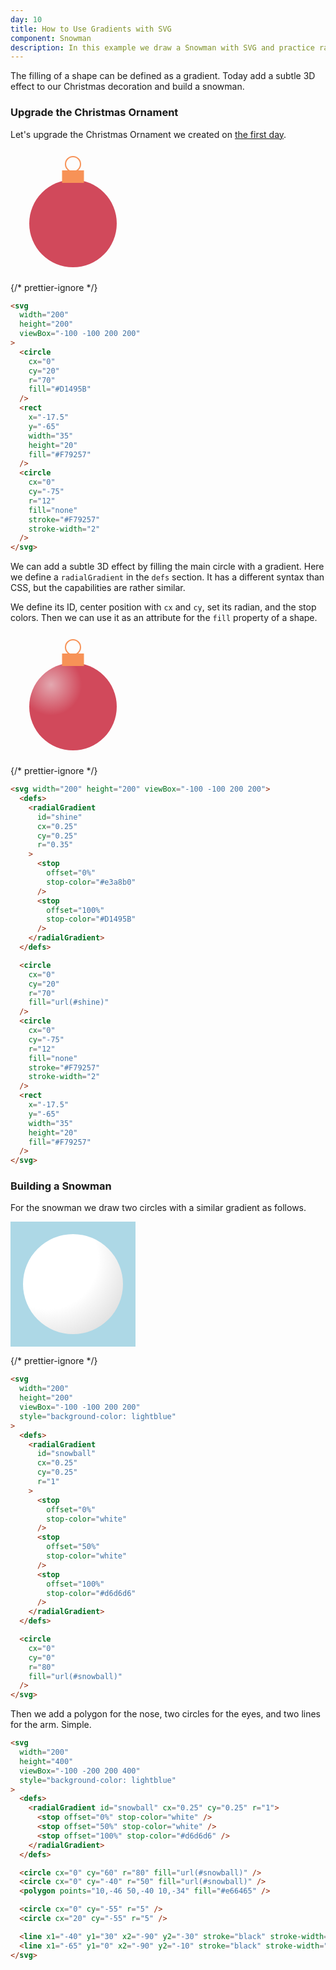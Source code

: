 ```yaml
---
day: 10
title: How to Use Gradients with SVG
component: Snowman
description: In this example we draw a Snowman with SVG and practice radial gradients.
---
```



The filling of a shape can be defined as a gradient. Today add a subtle 3D effect to our Christmas decoration and build a snowman.

### Upgrade the Christmas Ornament

Let's upgrade the Christmas Ornament we created on [the first day](/svg/basic-shapes).

<Example>

  <svg width="200" height="200" viewBox="-100 -100 200 200">
    <circle cx="0" cy="20" r="70" fill="#D1495B" />
  <rect x="-17.5" y="-65" width="35" height="20" fill="#F79257" />
  <circle
    cx="0"
    cy="-75"
    r="12"
    fill="none"
    stroke="#F79257"
    stroke-width="2"
  />
  </svg>

{/* prettier-ignore */}
```html
<svg 
  width="200"
  height="200"
  viewBox="-100 -100 200 200"
>
  <circle 
    cx="0"
    cy="20"
    r="70"
    fill="#D1495B" 
  />
  <rect
    x="-17.5"
    y="-65"
    width="35"
    height="20"
    fill="#F79257" 
  />
  <circle
    cx="0"
    cy="-75"
    r="12"
    fill="none"
    stroke="#F79257"
    stroke-width="2"
  />
</svg>
```

</Example>

We can add a subtle 3D effect by filling the main circle with a gradient. Here we define a `radialGradient` in the `defs` section. It has a different syntax than CSS, but the capabilities are rather similar.

We define its ID, center position with `cx` and `cy`, set its radian, and the stop colors. Then we can use it as an attribute for the `fill` property of a shape.

<Example>

<svg width="200" height="200" viewBox="-100 -100 200 200">
  <defs>
    <radialGradient id="shine" cx="0.25" cy="0.25" r="0.35">
      <stop offset="0%" stop-color="#e3a8b0" />
      <stop offset="100%" stop-color="#D1495B" />
    </radialGradient>
  </defs>

  <circle cx="0" cy="20" r="70" fill="url(#shine)" />
  <circle
    cx="0"
    cy="-75"
    r="12"
    fill="none"
    stroke="#F79257"
    stroke-width="2"
  />
  <rect x="-17.5" y="-65" width="35" height="20" fill="#F79257" />
</svg>

{/* prettier-ignore */}
```html
<svg width="200" height="200" viewBox="-100 -100 200 200">
  <defs>
    <radialGradient 
      id="shine" 
      cx="0.25" 
      cy="0.25" 
      r="0.35"
    >
      <stop 
        offset="0%" 
        stop-color="#e3a8b0" 
      />
      <stop 
        offset="100%" 
        stop-color="#D1495B" 
      />
    </radialGradient>
  </defs>

  <circle 
    cx="0"
    cy="20"
    r="70"
    fill="url(#shine)" 
  />
  <circle
    cx="0"
    cy="-75"
    r="12"
    fill="none"
    stroke="#F79257"
    stroke-width="2"
  />
  <rect 
    x="-17.5" 
    y="-65"
    width="35"
    height="20"
    fill="#F79257" 
  />
</svg>
```

</Example>

### Building a Snowman

For the snowman we draw two circles with a similar gradient as follows.

<Example>

<svg width="200" height="200" viewBox="-100 -100 200 200" style="background-color: lightblue">
  <defs>
    <radialGradient id="snowball0" cx="0.25" cy="0.25" r="1">
      <stop offset="0%" stop-color="white" />
      <stop offset="50%" stop-color="white" />
      <stop offset="100%" stop-color="#d6d6d6" />
    </radialGradient>
  </defs>
  <circle cx="0" cy="0" r="80" fill="url(#snowball0)" />
</svg>

{/* prettier-ignore */}
```html
<svg
  width="200"
  height="200"
  viewBox="-100 -100 200 200"
  style="background-color: lightblue"
>
  <defs>
    <radialGradient 
      id="snowball" 
      cx="0.25" 
      cy="0.25" 
      r="1"
    >
      <stop 
        offset="0%" 
        stop-color="white"
      />
      <stop 
        offset="50%" 
        stop-color="white" 
      />
      <stop 
        offset="100%" 
        stop-color="#d6d6d6" 
      />
    </radialGradient>
  </defs>

  <circle 
    cx="0" 
    cy="0" 
    r="80" 
    fill="url(#snowball)" 
  />
</svg>
```

</Example>

Then we add a polygon for the nose, two circles for the eyes, and two lines for the arm. Simple.

<Final>

```html
<svg
  width="200"
  height="400"
  viewBox="-100 -200 200 400"
  style="background-color: lightblue"
>
  <defs>
    <radialGradient id="snowball" cx="0.25" cy="0.25" r="1">
      <stop offset="0%" stop-color="white" />
      <stop offset="50%" stop-color="white" />
      <stop offset="100%" stop-color="#d6d6d6" />
    </radialGradient>
  </defs>

  <circle cx="0" cy="60" r="80" fill="url(#snowball)" />
  <circle cx="0" cy="-40" r="50" fill="url(#snowball)" />
  <polygon points="10,-46 50,-40 10,-34" fill="#e66465" />

  <circle cx="0" cy="-55" r="5" />
  <circle cx="20" cy="-55" r="5" />

  <line x1="-40" y1="30" x2="-90" y2="-30" stroke="black" stroke-width="5" />
  <line x1="-65" y1="0" x2="-90" y2="-10" stroke="black" stroke-width="5" />
</svg>
```

</Final>
